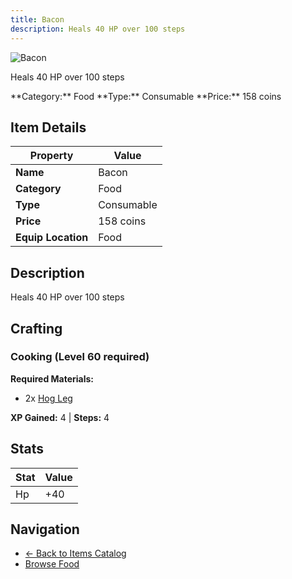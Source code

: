 ```yaml
---
title: Bacon
description: Heals 40 HP over 100 steps
---
```


<div className="flex items-start gap-6 mb-8">
  <div className="flex-shrink-0">
    <img src="/assets/resources/cooking/bacon.png" alt="Bacon" className="w-24 h-24 border rounded-lg" />
  </div>
  <div className="flex-1">
    <div className="space-y-2">
      <p className="text-lg text-muted-foreground">Heals 40 HP over 100 steps</p>
      <div className="flex flex-wrap gap-4 text-sm">
        <span className="px-2 py-1 bg-blue-100 dark:bg-blue-900 rounded-md">
          **Category:** Food
        </span>
        <span className="px-2 py-1 bg-green-100 dark:bg-green-900 rounded-md">
          **Type:** Consumable
        </span>
        <span className="px-2 py-1 bg-yellow-100 dark:bg-yellow-900 rounded-md">
          **Price:** 158 coins
        </span>
      </div>
    </div>
  </div>
</div>

## Item Details

| Property | Value |
|----------|-------|
| **Name** | Bacon |
| **Category** | Food |
| **Type** | Consumable |
| **Price** | 158 coins |
| **Equip Location** | Food |

## Description

Heals 40 HP over 100 steps


## Crafting

### Cooking (Level 60 required)

**Required Materials:**
- 2x [Hog Leg](/docs/resources/individual/hog_leg)

**XP Gained:** 4 | **Steps:** 4

## Stats

| Stat | Value |
|------|-------|
| Hp | +40 |


## Navigation

- [← Back to Items Catalog](/docs/items)
- [Browse Food](/docs/items#food)

